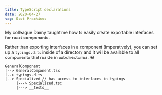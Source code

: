 ```yaml
---
title: TypeScript declarations
date: 2020-04-27
tag: Best Practices
---
```



My colleague Danny taught me how to easily create exportable interfaces for react components.

Rather than exporting interfaces in a component (imperatively), you can set up a `typings.d.ts` inside of a directory
and it will be available to all components that reside in subdirectories. 😁

```
GeneralComponent
|--> GeneralComponent.tsx
|--> typings.d.ts
|--> Specialized // has access to interfaces in typings
     |---> Specialized.tsx
     |---> __tests__
```
